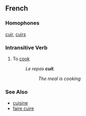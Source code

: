 ==French==

===Homophones===
[[cuir]], [[cuirs]]
===Intransitive Verb===
# To [[cook]]
#:''Le repas '''cuit'''.''
#::''The meal is cooking'' 
===See Also===
*[[cuisine]]
*[[faire cuire]]